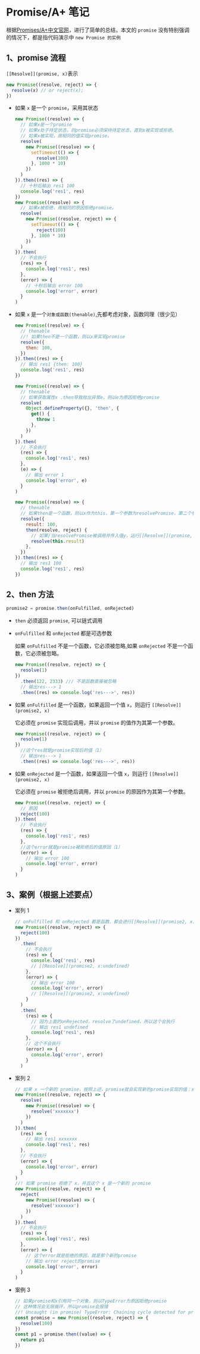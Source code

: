 # Promise/A+ 笔记

根据[Promises/A+中文官网](https://promisesaplus.com.cn)，进行了简单的总结，本文的 `promise` 没有特别强调的情况下，都是指代码演示中 `new Promise 的实例`

## 1、promise 流程

`[[Resolve]](promise, x)`表示

```js
new Promise((resolve, reject) => {
  resolve(x) // or reject(x);
})
```

- 如果 `x` 是一个 `promise`，采用其状态

  ```js
  new Promise((resolve) => {
    // 如果x是一个promise
    // 如果x处于待定状态，则promise必须保持待定状态，直到x被实现或拒绝。
    // 如果x被实现，用相同的值实现promise。
    resolve(
      new Promise((resolve) => {
        setTimeout(() => {
          resolve(100)
        }, 1000 * 10)
      })
    )
  }).then((res) => {
    // 十秒后输出 res1 100
    console.log('res1', res)
  })
  new Promise((resolve) => {
    // 如果x被拒绝，用相同的原因拒绝promise。
    resolve(
      new Promise((resolve, reject) => {
        setTimeout(() => {
          reject(100)
        }, 1000 * 10)
      })
    )
  }).then(
    // 不会执行
    (res) => {
      console.log('res1', res)
    },
    (error) => {
      // 十秒后输出 error 100
      console.log('error', error)
    }
  )
  ```

- 如果 `x` 是一个`对象或函数(thenable)`,先都考虑对象，函数同理（很少见）

  ```js
  new Promise((resolve) => {
    // thenable
    //! 如果then不是一个函数，则以x来实现promise
    resolve({
      then: 100,
    })
  }).then((res) => {
    // 输出 res1 {then: 100}
    console.log('res1', res)
  })

  new Promise((resolve) => {
    // thenable
    // 如果获取属性x .then导致抛出异常e，则以e为原因拒绝promise
    resolve(
      Object.defineProperty({}, 'then', {
        get() {
          throw 1
        },
      })
    )
  }).then(
    // 不会执行
    (res) => {
      console.log('res1', res)
    },
    (e) => {
      // 输出 error 1
      console.log('error', e)
    }
  )

  new Promise((resolve) => {
    // thenable
    // 如果then是一个函数，则以x作为this，第一个参数为resolvePromise，第二个参数为rejectPromise
    resolve({
      result: 100,
      then(resolve, reject) {
        // 如果/当resolvePromise被调用并传入值y，运行[[Resolve]](promise, y)
        resolve(this.result)
      },
    })
  }).then((res) => {
    // 输出 res1 100
    console.log('res1', res)
  })
  ```

## 2、then 方法

```js
promise2 = promise.then(onFulfilled, onRejected)
```

- `then` 必须返回 `promise`, 可以链式调用
- `onFulfilled` 和 `onRejected` 都是可选参数

  如果 `onFulfilled` 不是一个函数，它必须被忽略,如果 `onRejected` 不是一个函数，它必须被忽略。

  ```js
  new Promise((resolve, reject) => {
    resolve(1)
  })
    .then(122, 2333) /// 不是函数直接被忽略
    // 输出res---> 1
    .then((res) => console.log('res--->', res))
  ```

- 如果 `onFulfilled` 是一个函数，如果返回一个值 `x`，则运行 `[[Resolve]](promise2, x)`

  它必须在 `promise` 实现后调用，并以 `promise` 的值作为其第一个参数。

  ```js
  new Promise((resolve, reject) => {
    resolve(1)
  })
    //这个res就是promise实现后的值（1）
    // 输出res---> 1
    .then((res) => console.log('res--->', res))
  ```

- 如果 `onRejected` 是一个函数，如果返回一个值 `x`，则运行 `[[Resolve]](promise2, x)`

  它必须在 `promise` 被拒绝后调用，并以 `promise` 的原因作为其第一个参数。

  ```js
  new Promise((resolve, reject) => {
    // 原因
    reject(100)
  }).then(
    // 不会执行
    (res) => {
      console.log('res1', res)
    },
    //这个error就是promise被拒绝后的值原因（1）
    (error) => {
      // 输出 error 100
      console.log('error', error)
    }
  )
  ```

## 3、案例（根据上述要点）

- 案列 1

  ```js
  // onFulfilled 和 onRejected 都是函数，都会进行[[Resolve]](promise2, x:函数返回值)
  new Promise((resolve, reject) => {
    reject(100)
  })
    .then(
      // 不会执行
      (res) => {
        console.log('res1', res)
        // [[Resolve]](promise2, x:undefined)
      },
      (error) => {
        // 输出 error 100
        console.log('error', error)
        // [[Resolve]](promise2, x:undefined)
      }
    )
    .then(
      (res) => {
        // 因为上面的onRejected，resolve了undefined，所以这个会执行
        // 输出 res1 undefined
        console.log('res1', res)
      },
      // 这个不会执行
      (error) => {
        console.log('error', error)
      }
    )
  ```

- 案列 2

  ```js
  // 如果 x 一个新的 promise，按照上述，promise就会实现新的promise实现的值：xxxxxxx
  new Promise((resolve, reject) => {
    resolve(
      new Promise((resolve) => {
        resolve('xxxxxxx')
      })
    )
  }).then(
    (res) => {
      // 输出 res1 xxxxxxx
      console.log('res1', res)
    },
    // 不会执行
    (error) => {
      console.log('error', error)
    }
  )
  //! 如果 promise 拒绝了 x，并且这个 x 是一个新的 promise
  new Promise((resolve, reject) => {
    reject(
      new Promise((resolve) => {
        resolve('xxxxxxx')
      })
    )
  }).then(
    // 不会执行
    (res) => {
      console.log('res1', res)
    },
    (error) => {
      // 这个error就是拒绝的原因，就是那个新的promise
      // 输出 error reject的promise
      console.log('error', error)
    }
  )
  ```

- 案例 3
  ```js
  // 如果promise和x引用同一个对象，则以TypeError为原因拒绝promise
  // 这种情况会无限循环，所以promise会报错
  //! Uncaught (in promise) TypeError: Chaining cycle detected for promise #<Promise>
  const promise = new Promise((resolve, reject) => {
    resolve(100)
  })
  const p1 = promise.then((value) => {
    return p1
  })
  ```
